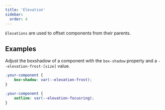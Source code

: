 ```yaml
---
title: 'Elevation'
sidebar:
  order: 4
---
```




`Elevations` are used to offset components from their parents.

## Examples

Adjust the boxshadow of a component with the `box-shadow` property and a `--elevation-frost-[size]` value.

```css
.your-component {
	box-shadow: var(--elevation-frost);
}

.your-component {
	outline: var(--elevation-focusring);
}
```

<Grid>
  <Elevation/>
</Grid>




